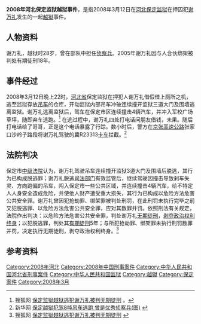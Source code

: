 '''2008年河北保定监狱越狱事件'''，是指2008年3月12日在[[河北|河北]][[保定监狱|保定监狱]]在押囚犯[[谢万礼|谢万礼]]发生的一起[[越狱|越狱]]事件。

== 人物资料 ==
谢万礼，越狱时28岁，曾在部队中担任[[侦察|侦察兵]]。2005年谢万礼因与人合伙绑架被判处有期徒刑18年。

== 事件经过 ==
2008年3月12日晚上22时，[[河北省|河北省]]保定监狱在押犯人谢万礼借假借上厕所之机，逃至监狱存放[[起重機|吊车]]的仓库，开动监狱内部吊车冲破连续撞开监狱三道大门及围墙逃离监狱。谢万礼逃离监狱后，驾车在保定市区连续撞击4辆汽车，并冲入军校广场草坪，随即弃车逃跑。<ref name="测试">搜狐网 [http://news.sohu.com/20080724/n258351453.shtml 保定监狱越狱逃犯谢万礼被判无期徒刑] {{Wayback|url=http://news.sohu.com/20080724/n258351453.shtml |date=20200402110446 }}。</ref>
在逃过程中，谢万礼四处打电话问朋友借钱，未果。随后打电话给了哥哥，正是这个电话暴露了行踪。数小时后，警方在[[京张高速公路|京张高速公路]]张家口沙岭子路段将谢万礼驾驶的冀R23313[[卡车|卡车]]拦截。<ref name="测试2">新华网 [http://news.xinhuanet.com/legal/2008-03/27/content_7869375.htm 保定越狱犯驾8吨吊车逃跑 曾是优秀侦察兵(图)] {{Wayback|url=http://news.xinhuanet.com/legal/2008-03/27/content_7869375.htm |date=20131004091342 }}</ref>

== 法院判决 ==
保定市[[中级法院|中级法院]]认为，谢万礼驾驶吊车连续撞开监狱3道大门及围墙后脱逃，其行为已构成脱逃罪；谢万礼脱逃[[司法部门|司法部门]]有效监管后，继续驾驶因撞击导致刹车失灵、方向跑偏的吊车，闯入保定市一些公共区域，并连续撞击4辆汽车，给不特定人人身安全造成危险，并使他人财产遭受重大损失，其行为已构成以危险方法危害公共安全罪。谢万礼曾因犯抢劫罪、绑架罪被判处刑罚，在此刑罚未执行完毕之前又犯脱逃罪、以危险方法危害公共安全罪，应对其数罪并罚。依照刑法有关规定，法院作出判决：以危险方法危害公共安全罪，判处谢万礼[[无期徒刑|无期徒刑]]，[[剥夺政治权利终身|剥夺政治权利终身]]；以犯脱逃罪，判处其[[有期徒刑|有期徒刑]]5年；与所犯抢劫罪、绑架罪未执行刑罚数罪并罚，决定执行无期徒刑，剥夺政治权利终身。<ref name="测试3">搜狐网 [http://news.sohu.com/20080724/n258351453.shtml  保定监狱越狱逃犯谢万礼被判无期徒刑] {{Wayback|url=http://news.sohu.com/20080724/n258351453.shtml |date=20200402110446 }}</ref>

== 参考资料 ==

{{Reflist|2}}

[[Category:2008年河北|Category:2008年河北]]
[[Category:2008年中国刑事案件|Category:2008年中国刑事案件]]
[[Category:中华人民共和国河北省刑事案件|Category:中华人民共和国河北省刑事案件]]
[[Category:中华人民共和国监狱|Category:中华人民共和国监狱]]
[[Category:越獄|Category:越獄]]
[[Category:保定案件|Category:保定案件]]
[[Category:2008年3月|Category:2008年3月]]
